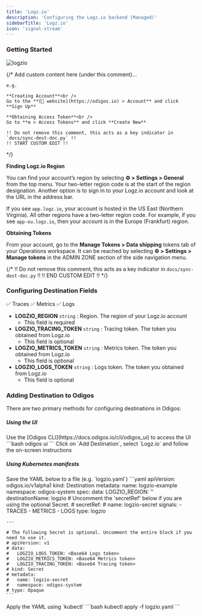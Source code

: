 ```yaml
---
title: 'Logz.io'
description: 'Configuring the Logz.io backend (Managed)'
sidebarTitle: 'Logz.io'
icon: 'signal-stream'
---
```


### Getting Started

<img src="https://d15jtxgb40qetw.cloudfront.net/logzio.svg" alt="logzio" className="not-prose h-20" />

{/*
    Add custom content here (under this comment)...

    e.g.

    **Creating Account**<br />
    Go to the **[🔗 website](https://odigos.io) > Account** and click **Sign Up**

    **Obtaining Access Token**<br />
    Go to **⚙️ > Access Tokens** and click **Create New**

    !! Do not remove this comment, this acts as a key indicator in `docs/sync-dest-doc.py` !!
    !! START CUSTOM EDIT !!
*/}

**Finding Logz.io Region**

You can find your account’s region by selecting **⚙️ > Settings > General** from the top menu. Your two-letter region code is at the start of the region designation.
Another option is to sign in to your Logz.io account and look at the URL in the address bar.

If you see `app.logz.io`, your account is hosted in the US East (Northern Virginia). All other regions have a two-letter region code. For example, if you see `app-eu.logz.io`, then your account is in the Europe (Frankfurt) region.

**Obtaining Tokens**

From your account, go to the **Manage Tokens > Data shipping** tokens tab of your Operations workspace.
It can be reached by selecting **⚙️ > Settings > Manage tokens** in the ADMIN ZONE section of the side navigation menu.

{/*
    !! Do not remove this comment, this acts as a key indicator in `docs/sync-dest-doc.py` !!
    !! END CUSTOM EDIT !!
*/}

### Configuring Destination Fields

<Accordion title="Supported Signals:">
  ✅ Traces
  ✅ Metrics
  ✅ Logs
</Accordion>

- **LOGZIO_REGION** `string` : Region. The region of your Logz.io account
  - This field is required
- **LOGZIO_TRACING_TOKEN** `string` : Tracing token. The token you obtained from Logz.io
  - This field is optional
- **LOGZIO_METRICS_TOKEN** `string` : Metrics token. The token you obtained from Logz.io
  - This field is optional
- **LOGZIO_LOGS_TOKEN** `string` : Logs token. The token you obtained from Logz.io
  - This field is optional

### Adding Destination to Odigos

There are two primary methods for configuring destinations in Odigos:

##### **Using the UI**

<Steps>
  <Step>
    Use the [Odigos CLI](https://docs.odigos.io/cli/odigos_ui) to access the UI
    ```bash
    odigos ui
    ```
  </Step>
  <Step>
    Click on `Add Destination`, select `Logz.io` and follow the on-screen instructions
  </Step>
</Steps>

##### **Using Kubernetes manifests**

<Steps>
  <Step>
    Save the YAML below to a file (e.g. `logzio.yaml`)
    ```yaml
    apiVersion: odigos.io/v1alpha1
    kind: Destination
    metadata:
      name: logzio-example
      namespace: odigos-system
    spec:
      data:
        LOGZIO_REGION: '<Region (options: [listener.logz.io, listener-au.logz.io, listener-ca.logz.io,
          listener-eu.logz.io, listener-nl.logz.io, listener-uk.logz.io, listener-wa.logz.io])>'
      destinationName: logzio
      # Uncomment the 'secretRef' below if you are using the optional Secret.
      # secretRef:
      #   name: logzio-secret
      signals:
      - TRACES
      - METRICS
      - LOGS
      type: logzio

    ---

    # The following Secret is optional. Uncomment the entire block if you need to use it.
    # apiVersion: v1
    # data:
    #   LOGZIO_LOGS_TOKEN: <Base64 Logs token>
    #   LOGZIO_METRICS_TOKEN: <Base64 Metrics token>
    #   LOGZIO_TRACING_TOKEN: <Base64 Tracing token>
    # kind: Secret
    # metadata:
    #   name: logzio-secret
    #   namespace: odigos-system
    # type: Opaque
    ```
  </Step>
  <Step>
    Apply the YAML using `kubectl`
    ```bash
    kubectl apply -f logzio.yaml
    ```
  </Step>
</Steps>